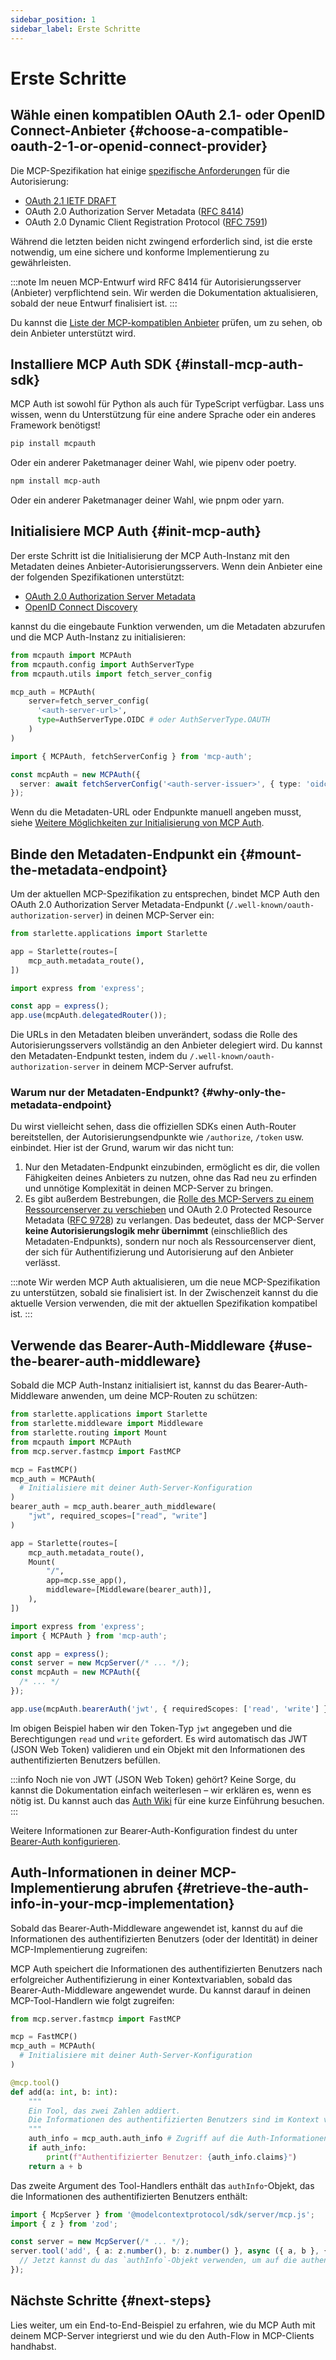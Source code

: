 ```yaml
---
sidebar_position: 1
sidebar_label: Erste Schritte
---
```



# Erste Schritte

## Wähle einen kompatiblen OAuth 2.1- oder OpenID Connect-Anbieter \{#choose-a-compatible-oauth-2-1-or-openid-connect-provider}

Die MCP-Spezifikation hat einige [spezifische Anforderungen](https://modelcontextprotocol.io/specification/2025-03-26/basic/authorization#1-3-standards-compliance) für die Autorisierung:

- [OAuth 2.1 IETF DRAFT](https://datatracker.ietf.org/doc/html/draft-ietf-oauth-v2-1-12)
- OAuth 2.0 Authorization Server Metadata ([RFC 8414](https://datatracker.ietf.org/doc/html/rfc8414))
- OAuth 2.0 Dynamic Client Registration Protocol ([RFC 7591](https://datatracker.ietf.org/doc/html/rfc7591))

Während die letzten beiden nicht zwingend erforderlich sind, ist die erste notwendig, um eine sichere und konforme Implementierung zu gewährleisten.

:::note
Im neuen MCP-Entwurf wird RFC 8414 für Autorisierungsserver (Anbieter) verpflichtend sein. Wir werden die Dokumentation aktualisieren, sobald der neue Entwurf finalisiert ist.
:::

Du kannst die [Liste der MCP-kompatiblen Anbieter](./provider-list.mdx) prüfen, um zu sehen, ob dein Anbieter unterstützt wird.

## Installiere MCP Auth SDK \{#install-mcp-auth-sdk}

MCP Auth ist sowohl für Python als auch für TypeScript verfügbar. Lass uns wissen, wenn du Unterstützung für eine andere Sprache oder ein anderes Framework benötigst!

<Tabs groupId="sdk">
<TabItem value="python" label="Python">

```bash
pip install mcpauth
```

Oder ein anderer Paketmanager deiner Wahl, wie pipenv oder poetry.

</TabItem>
<TabItem value="node" label="Node.js">

```bash
npm install mcp-auth
```

Oder ein anderer Paketmanager deiner Wahl, wie pnpm oder yarn.

</TabItem>
</Tabs>

## Initialisiere MCP Auth \{#init-mcp-auth}

Der erste Schritt ist die Initialisierung der MCP Auth-Instanz mit den Metadaten deines Anbieter-Autorisierungsservers. Wenn dein Anbieter eine der folgenden Spezifikationen unterstützt:

- [OAuth 2.0 Authorization Server Metadata](https://datatracker.ietf.org/doc/html/rfc8414)
- [OpenID Connect Discovery](https://openid.net/specs/openid-connect-discovery-1_0.html)

kannst du die eingebaute Funktion verwenden, um die Metadaten abzurufen und die MCP Auth-Instanz zu initialisieren:

<Tabs groupId="sdk">
<TabItem value="python" label="Python">

```python
from mcpauth import MCPAuth
from mcpauth.config import AuthServerType
from mcpauth.utils import fetch_server_config

mcp_auth = MCPAuth(
    server=fetch_server_config(
      '<auth-server-url>',
      type=AuthServerType.OIDC # oder AuthServerType.OAUTH
    )
)
```

</TabItem>
<TabItem value="node" label="Node.js">

```ts
import { MCPAuth, fetchServerConfig } from 'mcp-auth';

const mcpAuth = new MCPAuth({
  server: await fetchServerConfig('<auth-server-issuer>', { type: 'oidc' }), // oder 'oauth'
});
```

</TabItem>
</Tabs>

Wenn du die Metadaten-URL oder Endpunkte manuell angeben musst, siehe [Weitere Möglichkeiten zur Initialisierung von MCP Auth](./configure-server/mcp-auth.mdx#other-ways).

## Binde den Metadaten-Endpunkt ein \{#mount-the-metadata-endpoint}

Um der aktuellen MCP-Spezifikation zu entsprechen, bindet MCP Auth den OAuth 2.0 Authorization Server Metadata-Endpunkt (`/.well-known/oauth-authorization-server`) in deinen MCP-Server ein:

<Tabs groupId="sdk">
<TabItem value="python" label="Python">

```python
from starlette.applications import Starlette

app = Starlette(routes=[
    mcp_auth.metadata_route(),
])
```

</TabItem>
<TabItem value="node" label="Node.js">

```ts
import express from 'express';

const app = express();
app.use(mcpAuth.delegatedRouter());
```

</TabItem>
</Tabs>

Die URLs in den Metadaten bleiben unverändert, sodass die Rolle des Autorisierungsservers vollständig an den Anbieter delegiert wird. Du kannst den Metadaten-Endpunkt testen, indem du `/.well-known/oauth-authorization-server` in deinem MCP-Server aufrufst.

### Warum nur der Metadaten-Endpunkt? \{#why-only-the-metadata-endpoint}

Du wirst vielleicht sehen, dass die offiziellen SDKs einen Auth-Router bereitstellen, der Autorisierungsendpunkte wie `/authorize`, `/token` usw. einbindet. Hier ist der Grund, warum wir das nicht tun:

1. Nur den Metadaten-Endpunkt einzubinden, ermöglicht es dir, die vollen Fähigkeiten deines Anbieters zu nutzen, ohne das Rad neu zu erfinden und unnötige Komplexität in deinen MCP-Server zu bringen.
2. Es gibt außerdem Bestrebungen, die [Rolle des MCP-Servers zu einem Ressourcenserver zu verschieben](https://github.com/modelcontextprotocol/modelcontextprotocol/issues/205) und OAuth 2.0 Protected Resource Metadata ([RFC 9728](https://datatracker.ietf.org/doc/html/rfc9728)) zu verlangen. Das bedeutet, dass der MCP-Server **keine Autorisierungslogik mehr übernimmt** (einschließlich des Metadaten-Endpunkts), sondern nur noch als Ressourcenserver dient, der sich für Authentifizierung und Autorisierung auf den Anbieter verlässt.

:::note
Wir werden MCP Auth aktualisieren, um die neue MCP-Spezifikation zu unterstützen, sobald sie finalisiert ist. In der Zwischenzeit kannst du die aktuelle Version verwenden, die mit der aktuellen Spezifikation kompatibel ist.
:::

## Verwende das Bearer-Auth-Middleware \{#use-the-bearer-auth-middleware}

Sobald die MCP Auth-Instanz initialisiert ist, kannst du das Bearer-Auth-Middleware anwenden, um deine MCP-Routen zu schützen:

<Tabs groupId="sdk">
<TabItem value="python" label="Python">

```python
from starlette.applications import Starlette
from starlette.middleware import Middleware
from starlette.routing import Mount
from mcpauth import MCPAuth
from mcp.server.fastmcp import FastMCP

mcp = FastMCP()
mcp_auth = MCPAuth(
  # Initialisiere mit deiner Auth-Server-Konfiguration
)
bearer_auth = mcp_auth.bearer_auth_middleware(
    "jwt", required_scopes=["read", "write"]
)

app = Starlette(routes=[
    mcp_auth.metadata_route(),
    Mount(
        "/",
        app=mcp.sse_app(),
        middleware=[Middleware(bearer_auth)],
    ),
])
```

</TabItem>
<TabItem value="node" label="Node.js">

```ts
import express from 'express';
import { MCPAuth } from 'mcp-auth';

const app = express();
const server = new McpServer(/* ... */);
const mcpAuth = new MCPAuth({
  /* ... */
});

app.use(mcpAuth.bearerAuth('jwt', { requiredScopes: ['read', 'write'] }));
```

</TabItem>
</Tabs>

Im obigen Beispiel haben wir den Token-Typ `jwt` angegeben und die Berechtigungen `read` und `write` gefordert. Es wird automatisch das JWT (JSON Web Token) validieren und ein Objekt mit den Informationen des authentifizierten Benutzers befüllen.

:::info
Noch nie von JWT (JSON Web Token) gehört? Keine Sorge, du kannst die Dokumentation einfach weiterlesen – wir erklären es, wenn es nötig ist. Du kannst auch das [Auth Wiki](https://auth.wiki/jwt) für eine kurze Einführung besuchen.
:::

Weitere Informationen zur Bearer-Auth-Konfiguration findest du unter [Bearer-Auth konfigurieren](./configure-server/bearer-auth.mdx).

## Auth-Informationen in deiner MCP-Implementierung abrufen \{#retrieve-the-auth-info-in-your-mcp-implementation}

Sobald das Bearer-Auth-Middleware angewendet ist, kannst du auf die Informationen des authentifizierten Benutzers (oder der Identität) in deiner MCP-Implementierung zugreifen:

<Tabs groupId="sdk">
<TabItem value="python" label="Python">

MCP Auth speichert die Informationen des authentifizierten Benutzers nach erfolgreicher Authentifizierung in einer Kontextvariablen, sobald das Bearer-Auth-Middleware angewendet wurde. Du kannst darauf in deinen MCP-Tool-Handlern wie folgt zugreifen:

```python
from mcp.server.fastmcp import FastMCP

mcp = FastMCP()
mcp_auth = MCPAuth(
  # Initialisiere mit deiner Auth-Server-Konfiguration
)

@mcp.tool()
def add(a: int, b: int):
    """
    Ein Tool, das zwei Zahlen addiert.
    Die Informationen des authentifizierten Benutzers sind im Kontext verfügbar.
    """
    auth_info = mcp_auth.auth_info # Zugriff auf die Auth-Informationen im aktuellen Kontext
    if auth_info:
        print(f"Authentifizierter Benutzer: {auth_info.claims}")
    return a + b
```

</TabItem>
<TabItem value="node" label="Node.js">

Das zweite Argument des Tool-Handlers enthält das `authInfo`-Objekt, das die Informationen des authentifizierten Benutzers enthält:

```ts
import { McpServer } from '@modelcontextprotocol/sdk/server/mcp.js';
import { z } from 'zod';

const server = new McpServer(/* ... */);
server.tool('add', { a: z.number(), b: z.number() }, async ({ a, b }, { authInfo }) => {
  // Jetzt kannst du das `authInfo`-Objekt verwenden, um auf die authentifizierten Informationen zuzugreifen
});
```

</TabItem>
</Tabs>

## Nächste Schritte \{#next-steps}

Lies weiter, um ein End-to-End-Beispiel zu erfahren, wie du MCP Auth mit deinem MCP-Server integrierst und wie du den Auth-Flow in MCP-Clients handhabst.
